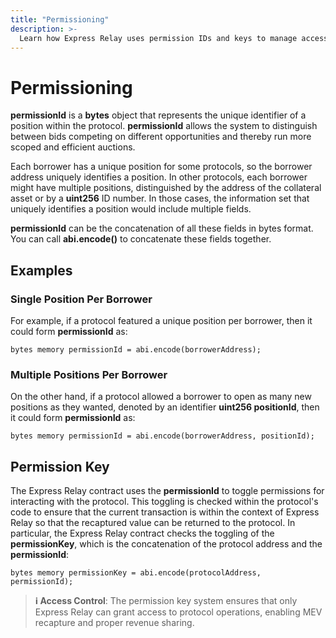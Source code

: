 ```yaml
---
title: "Permissioning"
description: >-
  Learn how Express Relay uses permission IDs and keys to manage access control and distinguish between different opportunities.
---
```


# Permissioning

**permissionId** is a **bytes** object that represents the unique identifier of a position within the protocol. **permissionId** allows the system to distinguish between bids competing on different opportunities and thereby run more scoped and efficient auctions.

Each borrower has a unique position for some protocols, so the borrower address uniquely identifies a position.
In other protocols, each borrower might have multiple positions, distinguished by the address of the collateral asset or by a **uint256** ID number.
In those cases, the information set that uniquely identifies a position would include multiple fields.

**permissionId** can be the concatenation of all these fields in bytes format. You can call **abi.encode()** to concatenate these fields together.

## Examples

### Single Position Per Borrower

For example, if a protocol featured a unique position per borrower, then it could form **permissionId** as:

```solidity
bytes memory permissionId = abi.encode(borrowerAddress);
```

### Multiple Positions Per Borrower

On the other hand, if a protocol allowed a borrower to open as many new positions as they wanted, denoted by an identifier **uint256 positionId**, then it could form **permissionId** as:

```solidity
bytes memory permissionId = abi.encode(borrowerAddress, positionId);
```

## Permission Key

The Express Relay contract uses the **permissionId** to toggle permissions for interacting with the protocol.
This toggling is checked within the protocol's code to ensure that the current transaction is within the context of Express Relay so that the recaptured value can be returned to the protocol. In particular, the Express Relay contract checks the toggling of the **permissionKey**, which is the concatenation of the protocol address and the **permissionId**:

```solidity
bytes memory permissionKey = abi.encode(protocolAddress, permissionId);
```

> **ℹ️ Access Control**: The permission key system ensures that only Express Relay can grant access to protocol operations, enabling MEV recapture and proper revenue sharing.
